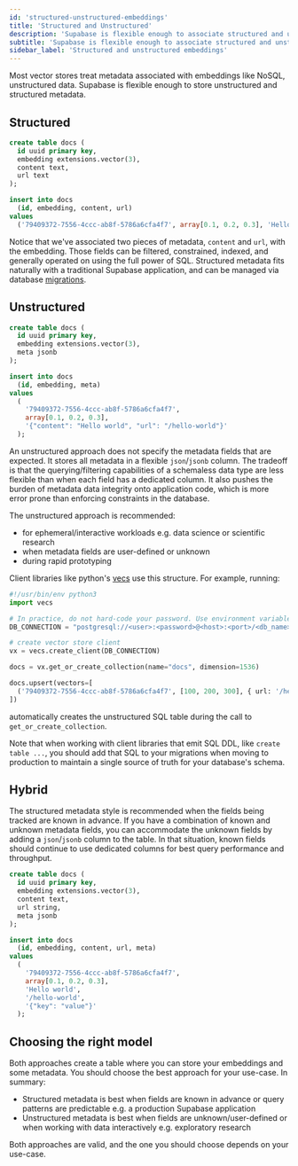 ```yaml
---
id: 'structured-unstructured-embeddings'
title: 'Structured and Unstructured'
description: 'Supabase is flexible enough to associate structured and unstructured metadata with embeddings.'
subtitle: 'Supabase is flexible enough to associate structured and unstructured metadata with embeddings.'
sidebar_label: 'Structured and unstructured embeddings'
---
```


Most vector stores treat metadata associated with embeddings like NoSQL, unstructured data. Supabase is flexible enough to store unstructured and structured metadata.

## Structured

```sql
create table docs (
  id uuid primary key,
  embedding extensions.vector(3),
  content text,
  url text
);

insert into docs
  (id, embedding, content, url)
values
  ('79409372-7556-4ccc-ab8f-5786a6cfa4f7', array[0.1, 0.2, 0.3], 'Hello world', '/hello-world');
```

Notice that we've associated two pieces of metadata, `content` and `url`, with the embedding. Those fields can be filtered, constrained, indexed, and generally operated on using the full power of SQL. Structured metadata fits naturally with a traditional Supabase application, and can be managed via database [migrations](/docs/guides/deployment/database-migrations).

## Unstructured

```sql
create table docs (
  id uuid primary key,
  embedding extensions.vector(3),
  meta jsonb
);

insert into docs
  (id, embedding, meta)
values
  (
    '79409372-7556-4ccc-ab8f-5786a6cfa4f7',
    array[0.1, 0.2, 0.3],
    '{"content": "Hello world", "url": "/hello-world"}'
  );
```

An unstructured approach does not specify the metadata fields that are expected. It stores all metadata in a flexible `json`/`jsonb` column. The tradeoff is that the querying/filtering capabilities of a schemaless data type are less flexible than when each field has a dedicated column. It also pushes the burden of metadata data integrity onto application code, which is more error prone than enforcing constraints in the database.

The unstructured approach is recommended:

- for ephemeral/interactive workloads e.g. data science or scientific research
- when metadata fields are user-defined or unknown
- during rapid prototyping

Client libraries like python's [vecs](https://github.com/supabase/vecs) use this structure. For example, running:

```py
#!/usr/bin/env python3
import vecs

# In practice, do not hard-code your password. Use environment variables.
DB_CONNECTION = "postgresql://<user>:<password>@<host>:<port>/<db_name>"

# create vector store client
vx = vecs.create_client(DB_CONNECTION)

docs = vx.get_or_create_collection(name="docs", dimension=1536)

docs.upsert(vectors=[
  ('79409372-7556-4ccc-ab8f-5786a6cfa4f7', [100, 200, 300], { url: '/hello-world' })
])

```

automatically creates the unstructured SQL table during the call to `get_or_create_collection`.

Note that when working with client libraries that emit SQL DDL, like `create table ...`, you should add that SQL to your migrations when moving to production to maintain a single source of truth for your database's schema.

## Hybrid

The structured metadata style is recommended when the fields being tracked are known in advance. If you have a combination of known and unknown metadata fields, you can accommodate the unknown fields by adding a `json`/`jsonb` column to the table. In that situation, known fields should continue to use dedicated columns for best query performance and throughput.

```sql
create table docs (
  id uuid primary key,
  embedding extensions.vector(3),
  content text,
  url string,
  meta jsonb
);

insert into docs
  (id, embedding, content, url, meta)
values
  (
    '79409372-7556-4ccc-ab8f-5786a6cfa4f7',
    array[0.1, 0.2, 0.3],
    'Hello world',
    '/hello-world',
    '{"key": "value"}'
  );
```

## Choosing the right model

Both approaches create a table where you can store your embeddings and some metadata. You should choose the best approach for your use-case. In summary:

- Structured metadata is best when fields are known in advance or query patterns are predictable e.g. a production Supabase application
- Unstructured metadata is best when fields are unknown/user-defined or when working with data interactively e.g. exploratory research

Both approaches are valid, and the one you should choose depends on your use-case.
